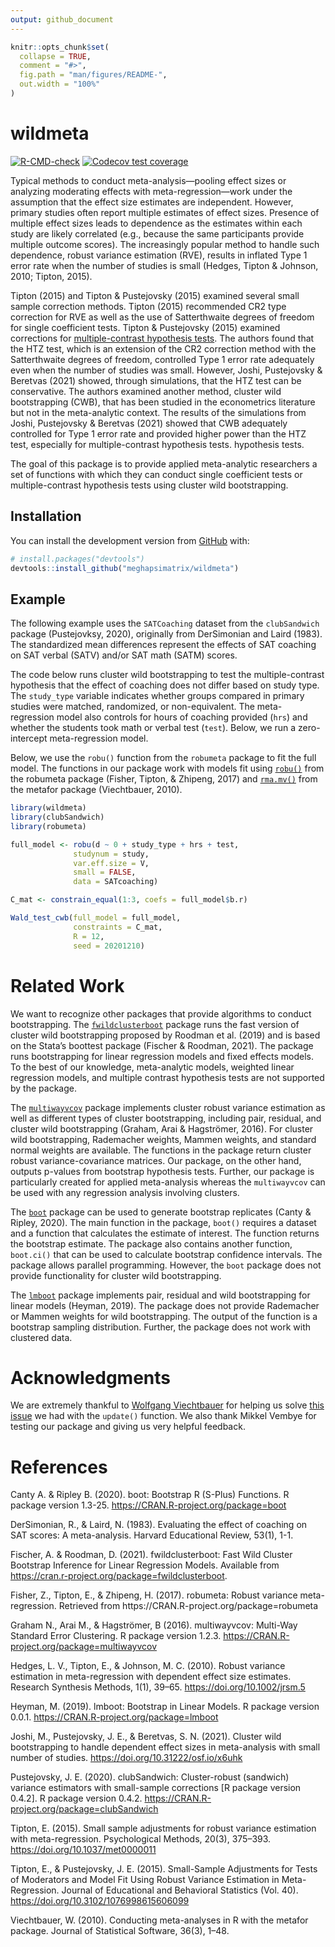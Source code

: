 ```yaml
---
output: github_document
---
```


<!-- README.md is generated from README.Rmd. Please edit that file -->

```r
knitr::opts_chunk$set(
  collapse = TRUE,
  comment = "#>",
  fig.path = "man/figures/README-",
  out.width = "100%"
)
```

# wildmeta

<!-- badges: start -->

[![R-CMD-check](https://github.com/meghapsimatrix/wildmeta/workflows/R-CMD-check/badge.svg)](https://github.com/meghapsimatrix/wildmeta/actions)
[![Codecov test coverage](https://codecov.io/gh/meghapsimatrix/wildmeta/branch/main/graph/badge.svg)](https://app.codecov.io/gh/meghapsimatrix/wildmeta?branch=main)
<!-- badges: end -->

Typical methods to conduct meta-analysis---pooling effect sizes or analyzing moderating effects with meta-regression---work under the assumption that the effect size estimates are independent. However, primary studies often report multiple estimates of effect sizes. Presence of multiple effect sizes leads to dependence as the estimates within each study are likely correlated (e.g., because the same participants provide multiple outcome scores). The increasingly popular method to handle such dependence, robust variance estimation (RVE), results in inflated Type 1 error rate when the number of studies is small (Hedges, Tipton & Johnson, 2010; Tipton, 2015).

Tipton (2015) and Tipton & Pustejovsky (2015) examined several small sample correction methods. Tipton (2015) recommended CR2 type correction for RVE as well as the use of Satterthwaite degrees of freedom for single coefficient tests. Tipton & Pustejovsky (2015) examined corrections for [multiple-contrast hypothesis tests](https://cran.r-project.org/web/packages/clubSandwich/vignettes/Wald-tests-in-clubSandwich.html). The authors found that the HTZ test, which is an extension of the CR2 correction method with the Satterthwaite degrees of freedom, controlled Type 1 error rate adequately even when the number of studies was small. However, Joshi, Pustejovsky & Beretvas (2021) showed, through simulations, that the HTZ test can be conservative. The authors examined another method, cluster wild bootstrapping (CWB), that has been studied in the econometrics literature but not in the meta-analytic context. The results of the simulations from Joshi, Pustejovsky & Beretvas (2021) showed that CWB adequately controlled for Type 1 error rate and provided higher power than the HTZ test, especially for multiple-contrast hypothesis tests. hypothesis tests.

The goal of this package is to provide applied meta-analytic researchers a set of functions with which they can conduct single coefficient tests or multiple-contrast hypothesis tests using cluster wild bootstrapping.

## Installation

You can install the development version from [GitHub](https://github.com/) with:

``` r
# install.packages("devtools")
devtools::install_github("meghapsimatrix/wildmeta")
```

## Example

The following example uses the `SATCoaching` dataset from the `clubSandwich` package (Pustejovksy, 2020), originally from DerSimonian and Laird (1983). The standardized mean differences represent the effects of SAT coaching on SAT verbal (SATV) and/or SAT math (SATM) scores.

The code below runs cluster wild bootstrapping to test the multiple-contrast hypothesis that the effect of coaching does not differ based on study type. The `study_type` variable indicates whether groups compared in primary studies were matched, randomized, or non-equivalent. The meta-regression model also controls for hours of coaching provided (`hrs`) and whether the students took math or verbal test (`test`). Below, we run a zero-intercept meta-regression model.

Below, we use the `robu()` function from the `robumeta` package to fit the full model. The functions in our package work with models fit using [`robu()`](https://cran.r-project.org/web/packages/robumeta/robumeta.pdf) from the robumeta package (Fisher, Tipton, & Zhipeng, 2017) and [`rma.mv()`](https://wviechtb.github.io/metafor/reference/rma.mv.html) from the metafor package (Viechtbauer, 2010).

```r
library(wildmeta)
library(clubSandwich)
library(robumeta)

full_model <- robu(d ~ 0 + study_type + hrs + test,
              studynum = study,
              var.eff.size = V,
              small = FALSE,
              data = SATcoaching)

C_mat <- constrain_equal(1:3, coefs = full_model$b.r)

Wald_test_cwb(full_model = full_model,
              constraints = C_mat,
              R = 12,
              seed = 20201210)
```

# Related Work

We want to recognize other packages that provide algorithms to conduct bootstrapping. The [`fwildclusterboot`](https://s3alfisc.github.io/fwildclusterboot/index.html) package runs the fast version of cluster wild bootstrapping proposed by Roodman et al. (2019) and is based on the Stata's boottest package (Fischer & Roodman, 2021). The package runs bootstrapping for linear regression models and fixed effects models. To the best of our knowledge, meta-analytic models, weighted linear regression models, and multiple contrast hypothesis tests are not supported by the package.

The [`multiwayvcov`](https://CRAN.R-project.org/package=multiwayvcov) package implements cluster robust variance estimation as well as different types of cluster bootstrapping, including pair, residual, and cluster wild bootstrapping (Graham, Arai & Hagströmer, 2016). For cluster wild bootstrapping, Rademacher weights, Mammen weights, and standard normal weights are available. The functions in the package return cluster robust variance-covariance matrices. Our package, on the other hand, outputs p-values from bootstrap hypothesis tests. Further, our package is particularly created for applied meta-analysis whereas the `multiwayvcov` can be used with any regression analysis involving clusters.

The [`boot`](https://CRAN.R-project.org/package=boot) package can be used to generate bootstrap replicates (Canty & Ripley, 2020). The main function in the package, `boot()` requires a dataset and a function that calculates the estimate of interest. The function returns the bootstrap estimate. The package also contains another function, `boot.ci()` that can be used to calculate bootstrap confidence intervals. The package allows parallel programming. However, the `boot` package does not provide functionality for cluster wild bootstrapping.

The [`lmboot`](https://CRAN.R-project.org/package=lmboot) package implements pair, residual and wild bootstrapping for linear models (Heyman, 2019). The package does not provide Rademacher or Mammen weights for wild bootstrapping. The output of the function is a bootstrap sampling distribution. Further, the package does not work with clustered data.

# Acknowledgments

We are extremely thankful to [Wolfgang Viechtbauer](https://wvbauer.com/doku.php/home) for helping us solve [this issue](https://stat.ethz.ch/pipermail/r-help/2021-November/472977.html) we had with the `update()` function. We also thank Mikkel Vembye for testing our package and giving us very helpful feedback. 

# References

Canty A. & Ripley B. (2020). boot: Bootstrap R (S-Plus) Functions. R package version 1.3-25. <https://CRAN.R-project.org/package=boot>

DerSimonian, R., & Laird, N. (1983). Evaluating the effect of coaching on SAT scores: A meta-analysis. Harvard Educational Review, 53(1), 1-1.

Fischer, A. & Roodman, D. (2021). fwildclusterboot: Fast Wild Cluster Bootstrap Inference for Linear Regression Models. Available from <https://cran.r-project.org/package=fwildclusterboot>.

Fisher, Z., Tipton, E., & Zhipeng, H. (2017). robumeta: Robust variance meta-regression. Retrieved from https://CRAN.R-project.org/package=robumeta

Graham N., Arai M., & Hagströmer, B (2016). multiwayvcov: Multi-Way Standard Error Clustering. R package version 1.2.3. <https://CRAN.R-project.org/package=multiwayvcov>

Hedges, L. V., Tipton, E., & Johnson, M. C. (2010). Robust variance estimation in meta-regression with dependent effect size estimates. Research Synthesis Methods, 1(1), 39–65. <https://doi.org/10.1002/jrsm.5>

Heyman, M. (2019). lmboot: Bootstrap in Linear Models. R package version 0.0.1. <https://CRAN.R-project.org/package=lmboot>

Joshi, M., Pustejovsky, J. E., & Beretvas, S. N. (2021). Cluster wild bootstrapping to handle dependent effect sizes in meta-analysis with small number of studies. <https://doi.org/10.31222/osf.io/x6uhk>

Pustejovsky, J. E. (2020). clubSandwich: Cluster-robust (sandwich) variance estimators with small-sample corrections [R package version 0.4.2]. R package version 0.4.2. <https://CRAN.R-project.org/package=clubSandwich>

Tipton, E. (2015). Small sample adjustments for robust variance estimation with meta-regression. Psychological Methods, 20(3), 375–393. <https://doi.org/10.1037/met0000011>

Tipton, E., & Pustejovsky, J. E. (2015). Small-Sample Adjustments for Tests of Moderators and Model Fit Using Robust Variance Estimation in Meta-Regression. Journal of Educational and Behavioral Statistics (Vol. 40). <https://doi.org/10.3102/1076998615606099>

Viechtbauer, W. (2010). Conducting meta-analyses in R with the metafor package. Journal of Statistical Software, 36(3), 1–48.
